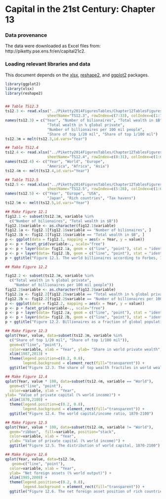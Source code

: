 Capital in the 21st Century: Chapter 13
========================================================

### Data provenance

The data were downloaded as Excel files from: http://piketty.pse.ens.fr/en/capital21c2. 

### Loading relevant libraries and data

This document depends on the [xlsx](http://cran.r-project.org/web/packages/xlsx/index.html), [reshape2](http://cran.r-project.org/web/packages/reshape2/index.html), and [ggplot2](http://cran.r-project.org/web/packages/ggplot2/index.html) packages.


```r
library(ggplot2)
library(xlsx)
library(reshape2)


## Table TS12.3
ts12.3 <- read.xlsx("../Piketty2014FiguresTables/Chapter12TablesFigures.xlsx",
                   sheetName="TS12.3", rowIndex=c(7:33), colIndex=c(1:7), header=FALSE)
names(ts12.3) = c("Year", "Number of bilionaires", "Total wealth in $B",
                   "Total wealth in % global private",
                   "Number of billionaires per 100 mil people",
                   "Share of top 1/20 mil", "Share of top 1/100 mil")
ts12.3m = melt(ts12.3,id.vars="Year")

## Table TS12.4
ts12.4 <- read.xlsx("../Piketty2014FiguresTables/Chapter12TablesFigures.xlsx",
                   sheetName="TS12.4", rowIndex=c(8:31), colIndex=c(1:6), header=FALSE)
names(ts12.4) <- c("Year", "World", "Europe",
                   "America", "Africa", "Asia")
ts12.4m <- melt(ts12.4,id.vars="Year")

## Table TS12.5
ts12.5 <- read.xlsx("../Piketty2014FiguresTables/Chapter12TablesFigures.xlsx",
                   sheetName="TS12.5", rowIndex=c(5:28), colIndex=c(1:6), header=FALSE)
names(ts12.5) <- c("Year", "Europe", "USA",
                   "Japan", "Rich countries", "Tax havens")
ts12.5m <- melt(ts12.5,id.vars="Year")
```

```r
## Make Figure 12.1
fig12.1 <- subset(ts12.3m, variable %in% 
  c("Number of bilionaires", "Total wealth in $B"))
fig12.1$variable <- as.character(fig12.1$variable)
fig12.1a <- fig12.1[fig12.1$variable == "Number of bilionaires", ]
fig12.1b <- fig12.1[fig12.1$variable == "Total wealth in $B", ]
p <- ggplot(data = fig12.1, mapping = aes(x = Year, y = value))
p <- p + facet_grid(variable~., scale="free")
p <- p + layer(data= fig12.1a, geom = c("line", "point"), stat = "identity")
p <- p + layer(data= fig12.1b, geom = c("line", "point"), stat = "identity")
p + ggtitle("Figure 12.1. The world billionaires according to Forbes, 1987-2013")
```

```r
## Make Figure 12.2

fig12.2 <- subset(ts12.3m, variable %in% 
  c("Total wealth in % global private",
    "Number of billionaires per 100 mil people"))
fig12.2$variable <- as.character(fig12.2$variable)
fig12.2a <- fig12.2[fig12.2$variable == "Total wealth in % global private", ]
fig12.2b <- fig12.2[fig12.2$variable == "Number of billionaires per 100 mil people", ]
p <- ggplot(data = fig12.2, mapping = aes(x = Year, y = value))
p <- p + facet_grid(variable~., scale="free")
p <- p + layer(data= fig12.2a, geom = c("line", "point"), stat = "identity")
p <- p + layer(data= fig12.2b, geom = c("line", "point"), stat = "identity")
p + ggtitle("Figure 12.2. Billionaires as a fraction of global population and wealth 1987-2013")
```
```r
## Make Figure 12.3
qplot(Year, value, data=subset(ts12.3m, variable %in% 
  c("Share of top 1/20 mil", "Share of top 1/100 mil")),
  geom=c("line", "point"),
  color=variable, xlab = "Year", ylab= "Share in world private wealth") +
  xlim(1987,2013) +
  theme(legend.position=c(0.2, 0.8),
        legend.background = element_rect(fill="transparent")) +
  ggtitle("Figure 12.3. The share of top wealth fractiles in world wealth, 1987-2013")
```

```r
## Make Figure 12.4
qplot(Year, value * 100, data=subset(ts12.4m, variable == "World"),
  geom=c("line", "point"),
  color=variable, xlab = "Year", 
ylab= "Value of private capital (% world income)") +
  xlim(1870,2100) +
  theme(legend.position=c(0.2, 0.8),
        legend.background = element_rect(fill="transparent")) +
  ggtitle("Figure 12.4. The world capital/income ratio, 1870-2100")
```

```r
## Make Figure 12.5
qplot(Year, value * 100, data=subset(ts12.4m, variable != "World"),
  geom="ribbon",  fill=variable, position="stack",
  color=variable, xlab = "Year",
  ylab= "Value of private capital (% world income)") +
  ggtitle("Figure 12.5. The distribution of world capital, 1870-2100")
```

```r
## Make Figure 12.6
qplot(Year, value, data=ts12.5m,
   geom=c("line", "point"),
  color=variable, xlab = "Year",
  ylab= "Net foreign assets (% world output)") +
  xlim(1985,2008) +
  theme(legend.position=c(0.2, 0.8),
        legend.background = element_rect(fill="transparent")) +
  ggtitle("Figure 12.6. The net foreign asset position of rich countries")
```